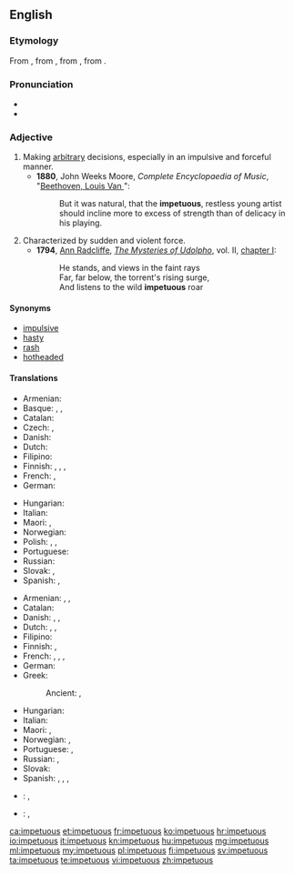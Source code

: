 {{was wotd|2009|December|29}}
==English==

===Etymology===
From {{etyl|enm|en}}, from {{etyl|fro|en}} {{term|impetueux|lang=fro}}, from {{etyl|LL.|en}} {{term/t|la|impetuōsus||violent}}, from {{etyl|la|en}} {{term|impetus||attack||violence|lang=la}}.

===Pronunciation===
* {{IPA|/imˈpɛtʃuəs/}}
* {{audio|En-us-impetuous.ogg|Audio (US)}}

===Adjective===
{{en-adj}}

# Making [[arbitrary]] decisions, especially in an impulsive and forceful manner.
#* '''1880''', John Weeks Moore, ''Complete Encyclopaedia of Music'', "[[s:Complete Encyclopaedia of Music/B/Beethoven, Louis Van|Beethoven, Louis Van ]]":
#*: But it was natural, that the '''impetuous''', restless young artist should incline more to excess of strength than of delicacy in his playing.
# Characterized by sudden and violent force.
#* '''1794''', [[w:Ann Radcliffe|Ann Radcliffe]], ''[[w:The Mysteries of Udolpho|The Mysteries of Udolpho]]'', vol. II, [[s:The Mysteries of Udolpho/Volume II/Chapter I|chapter I]]:
#*: He stands, and views in the faint rays<br>Far, far below, the torrent's rising surge,<br>And listens to the wild '''impetuous''' roar

====Synonyms====
* [[impulsive]]
* [[hasty]]
* [[rash]]
* [[hotheaded]]

====Translations====
{{trans-top|describing one who makes arbitrary decisions}}
* Armenian: {{t|hy|իմպուլսիվ|tr=impulsiv}}
* Basque: {{t|eu|odolbero}}, {{t|eu|oldartsu}}, {{t|eu|oldar handiko}}
* Catalan: {{t|ca|impetuós}}
* Czech: {{t|cs|unáhlený|m}}, {{t+|cs|zbrklý|m}}
* Danish: {{t|da|impulsiv}}
* Dutch: {{t+|nl|impulsief}}
* Filipino: {{t+|tl|mapusok}}
* Finnish: {{t|fi|kiivas}}, {{t+|fi|kiihkeä}}, {{t+|fi|raju}}, {{t+|fi|äkkipikainen}}
* French: {{t+|fr|impulsif}}, {{t+|fr|irréfléchi}}
* German: {{t+|de|ungestüm}}
{{trans-mid}}
* Hungarian: {{t+|hu|hirtelen}}
* Italian: {{t+|it|impulsivo}}
* Maori: {{t|mi|takahorohoro}}, {{t|mi|manawarere}}
* Norwegian: {{t|no|impulsstyrt}}
* Polish: {{t|pl|zapalczywy|m}}, {{t+|pl|impulsywny|m}}, {{t+|pl|porywczy|m}}
* Portuguese: {{t+|pt|impetuoso}}
* Russian: {{t+|ru|поспешный|m}}
* Slovak: {{t|sk|zbrklý}}, {{t|sk|impulzívny}}
* Spanish: {{t+|es|impulsivo}}, {{t+|es|irreflexivo}}
{{trans-bottom}}

{{trans-top|characterized by sudden and violent force}}
* Armenian: {{t|hy|բուռն|tr=buṙn}}, {{t|hy|սրընթաց|tr=srëntac’}}, {{t|hy|պոռթկուն|tr=poṙt’kun}}
* Catalan: {{t|ca|impetuós}}
* Danish: {{t|da|opfarende}}, {{t|da|heftig}}, {{t|da|fremfusende}}
* Dutch: {{t+|nl|onstuimig}}, {{t+|nl|bruusk}}, {{t+|nl|gewelddadig}}
* Filipino: {{t+|tl|mapusok}}
* Finnish: {{t+|fi|raju}}, {{t+|fi|kiihkeä}}
* French: {{t+|fr|impétueux}}, {{t+|fr|brutal}}, {{t+|fr|brusque}}, {{t+|fr|violent}}
* German: {{t+|de|ungestüm}}
* Greek:
*: Ancient: {{t|grc|θούριος|sc=polytonic}}, {{t|grc|θοῦρος|sc=polytonic}}
{{trans-mid}}
* Hungarian: {{t+|hu|indulatos}}
* Italian: {{t+|it|irruente}}
* Maori: {{t|mi|totoa}}, {{t|mi|taikaha}}
* Norwegian: {{t|no|oppfarende}}, {{t|no|fremfusende}}
* Portuguese: {{t+|pt|impetuoso}}, {{t+|pt|brusco}}
* Russian: {{t+|ru|порывистый}}, {{t+|ru|стремительный}}
* Slovak: {{t|sk|prudký}}
* Spanish: {{t+|es|impetuoso}}, {{t+|es|brutal}}, {{t|es|brusco}}, {{t+|es|violento}}
{{trans-bottom}}

{{checktrans-top}}
* {{ttbc|fr}}: {{t+|fr|impétueux}}, {{t+|fr|brusque}}
* {{ttbc|id}}: {{t|id|tanpa pikir panjang}}, {{t+|id|sembrono}}
{{trans-mid}}
{{trans-bottom}}

[[ca:impetuous]]
[[et:impetuous]]
[[fr:impetuous]]
[[ko:impetuous]]
[[hr:impetuous]]
[[io:impetuous]]
[[it:impetuous]]
[[kn:impetuous]]
[[hu:impetuous]]
[[mg:impetuous]]
[[ml:impetuous]]
[[my:impetuous]]
[[pl:impetuous]]
[[fi:impetuous]]
[[sv:impetuous]]
[[ta:impetuous]]
[[te:impetuous]]
[[vi:impetuous]]
[[zh:impetuous]]